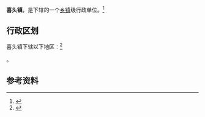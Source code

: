 {{中国乡级行政区|52/03/82/107/000}}

'''喜头镇'''，是{{PRC admin/fullname|52/03/82/107/000|3}}下辖的一个[[乡镇|乡镇]]级行政单位。<ref>{{PRC admin/ref sgc|{{PRC admin/parent|52/03/82/107/000}}}}</ref>

== 行政区划 ==

喜头镇下辖以下地区：<ref>{{PRC admin/ref sgc|52/03/82/107/000}}</ref>

{{PRC admin/children|52/03/82/107/000}}。

== 参考资料 ==

{{reflist}}

{{行政区划小作品}}
{{PRC admin/navcat|52/03/82/107/000}}